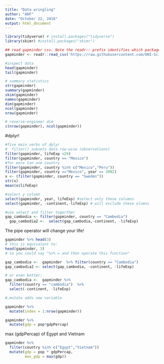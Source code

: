 ```yaml
---
title: "Data wringling"
author: "AHF"
date: "October 22, 2018"
output: html_document
---
```

```r
library(tidyverse) # install.packages("tidyverse")
library(skimr) #install.packages("skimr")

```

```r
## read gapminder csv. Note the readr:: prefix identifies which package it's in
gapminder <- readr::read_csv('https://raw.githubusercontent.com/OHI-Science/data-science-training/master/data/gapminder.csv')

#inspect data
head(gapminder)
tail(gapminder)

# summary statistics
str(gapminder)
summary(gapminder)
skim(gapminder)
names(gapminder)
dim(gapminder)
ncol(gapminder)
nrow(gapminder)

# reverse-engineer dim
c(nrow(gapminder), ncol(gapminder))
```


#dplyr!
```r
#five main verbs of dplyr 
#  filter() subsets data row-wise (observations)
filter(gapminder, lifeExp <29)
filter(gapminder, country == "Mexico")
#for more tan one country
filter(gapminder, country %in% c("Mexico","Peru"))
filter(gapminder, country =="Mexico", year == 2002)
x <- (filter(gapminder, country == "Sweden"))
str(x)
mean(x$lifeExp)
```

```r
#select y column
select(gapminder, year, lifeExp) #select only these columns
select(gapminder, -continent,-lifeExp) # will exclude these olumns

#use select and filter togerther
gap_cambodia <- filter(gapminder, country == "Cambodia") 
  gap_cambodia2 <-  select(gap_cambodia,-continent, -lifeExp)
```

The pipe operator will change your life!

```r
gapminder %>% head(3)
# this is equivalent to:
head(gapminder, 3)
# so you could say "%>% = and then operate this function"

gap_cambodia <-  gapminder  %>% filter(country == "Cambodia") 
gap_cambodia2 <- select(gap_cambodia, -continent, -lifeExp)

# or even better:
gap_cambodia <-  gapminder %>% 
  filter(country == "cambodia")  %>% 
  select(-continent, -lifeExp)
```


```r

#,mutate adds new variable

gapminder %>% 
  mutate(index = 1:nrow(gapminder)) 

gapminder %>% 
  mutate(gdp = pop*gdpPercap)
```


max (gdpPercap) of Egypt and Vietnam
```r
gapminder %>% 
  filter(country %in% c("Egypt","Vietnam")) 
  mutate(gdp = pop * gdpPercap,
         max_gdp = max(gdp))


```

